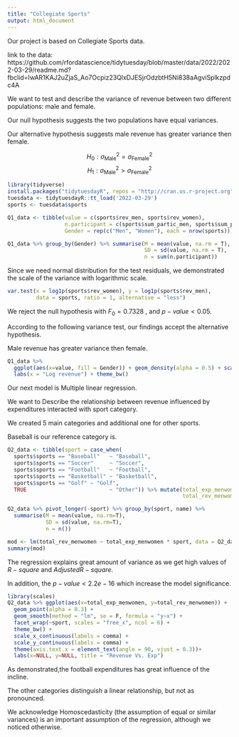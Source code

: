 ```yaml
---
title: "Collegiate Sports"
output: html_document
---
```

Our project is based on Collegiate Sports data.

link to the data: https://github.com/rfordatascience/tidytuesday/blob/master/data/2022/2022-03-29/readme.md?fbclid=IwAR1KAJ2uZjaS_Ao7Ocpiz23QlxDJESjrOdzbtH5Ni838aAgviSplkzpdc4A  

We want to test and describe the variance of revenue between two different populations: male and female.  

Our null hypothesis suggests the two populations have equal variances.  

Our alternative hypothesis suggests male revenue has greater variance then female.

$$
H_0: \sigma^2_{\text{Male}} = \sigma^2_{\text{Female}}
$$
$$
H_1: \sigma^2_{\text{Male}} > \sigma^2_{\text{Female}}
$$

```r
library(tidyverse)
install.packages("tidytuesdayR", repos = "http://cran.us.r-project.org")
tuesdata <- tidytuesdayR::tt_load('2022-03-29')
sports <- tuesdata$sports
```

```r
Q1_data <- tibble(value = c(sports$rev_men, sports$rev_women),
                  n.participant = c(sports$sum_partic_men, sports$sum_partic_women), 
                  Gender = rep(c("Men", "Women"), each = nrow(sports))) 
```

```r
Q1_data %>% group_by(Gender) %>% summarise(M = mean(value, na.rm = T),
                                           SD = sd(value, na.rm = T),
                                           n = sum(n.participant))

```

Since we need normal distribution for the test residuals, we demonstrated the scale of the variance with logarithmic scale.

```r
var.test(x = log1p(sports$rev_women), y = log1p(sports$rev_men), 
         data = sports, ratio = 1, alternative = "less")
```

We reject the null hypothesis with $F_0 = 0.7328$ , and $p-value<0.05$.  

According to the following variance test, our findings accept the alternative hypothesis.  

Male revenue has greater variance then female.

```r
Q1_data %>% 
  ggplot(aes(x=value, fill = Gender)) + geom_density(alpha = 0.5) + scale_x_log10() +
  labs(x = "Log revenue") + theme_bw()
```

Our next model is Multiple linear regression.  

We want to Describe the relationship between revenue influenced by expenditures interacted with sport category.  

We created 5 main categories and additional one for other sports.  

Baseball is our reference category is.  

```r
Q2_data <- tibble(sport = case_when(
  sports$sports == "Baseball"   ~ "Baseball",
  sports$sports == "Soccer"     ~ "Soccer",
  sports$sports == "Football"   ~ "Football",
  sports$sports == "Basketball" ~ "Basketball",
  sports$sports == "Golf" ~ "Golf",
  TRUE                          ~ "Other")) %>% mutate(total_exp_menwomen = sports$total_exp_menwomen,
                                                       total_rev_menwomen = sports$total_rev_menwomen)

Q2_data %>% pivot_longer(-sport) %>% group_by(sport, name) %>% 
  summarise(M = mean(value, na.rm=T),
            SD = sd(value, na.rm=T),
            n = n())
```


```r
mod <- lm(total_rev_menwomen ~ total_exp_menwomen * sport, data = Q2_data)
summary(mod)
```
The regression explains great amount of variance as we get high values of $R-square$ and $Adjusted R-square$.  

In addition, the $p-value < 2.2e-16$ which increase the model significance.  

```r
library(scales)
Q2_data %>% ggplot(aes(x=total_exp_menwomen, y=total_rev_menwomen)) +
  geom_point(alpha = 0.3) + 
  geom_smooth(method = "lm", se = F, formula = "y~x") +
  facet_wrap(~sport, scales = "free_x", ncol = 6) + 
  theme_bw() + 
  scale_x_continuous(labels = comma) +
  scale_y_continuous(labels = comma) +
  theme(axis.text.x = element_text(angle = 90, vjust = 0.3))+
  labs(x=NULL, y=NULL, title = "Revenue Vs. Exp")
```


As demonstrated,the football expenditures has great influence of the incline.  

The other categories distinguish a linear relationship, but not as pronounced.

We acknowledge Homoscedasticity (the assumption of equal or similar variances) is an important assumption of the regression, although we noticed otherwise. 

